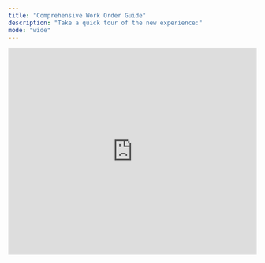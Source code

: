 ```yaml
---
title: "Comprehensive Work Order Guide"
description: "Take a quick tour of the new experience:"
mode: "wide"
---
```


<iframe width="100%" height="420" src="https://www.youtube.com/embed/8CgvZXySIxA" title="Latchel Work Order: The New Experience" frameborder="0" allow="accelerometer; autoplay; clipboard-write; encrypted-media; gyroscope; picture-in-picture; web-share" referrerpolicy="strict-origin-when-cross-origin" allowfullscreen />

Below is the list of the help guides for Latchel's new work order design:

### **Service Provider Section**

- [How to Add or Update Service Provider Instructions on a Work Order (New Experience)](/s/topic/0TO5e000000h9wqGAA/How-to-Add-or-Update-Service-Provider-Instructions-on-a-Work-Order-New-Experience)
- [How to Assign and Reassign Service Providers on Work Orders (New Experience)](/s/topic/0TO5e000000h9wqGAA/How-to-Assign-and-Reassign-Service-Providers-on-Work-Order-New-Experience)
- [How to Change the Service Provider on a Work Order (New Experience)](/s/topic/0TO5e000000h9wqGAA/How-to-Change-the-Service-Provider-on-a-Work-Order-New-Experience)
- [How to Enable Service Provider Locked-In on a Work Order (New Experience)](/s/topic/0TO5e000000h9wqGAA/How-to-Enable-Service-Provider-Locked-In-on-a-Work-Order-New-Experience)
- [How to Provide Permission for Service Provider to Access Property for a Work Order (New Experience)](/s/topic/0TO5e000000h9wqGAA/How-to-Provide-Permission-for-Service-Provider-to-Access-Property-for-a-Work-Order-New-Experience)
- [How to Resend the Work Order Details to the Service Provider](/s/topic/0TO5e000000h9wqGAA/How-to-Resend-the-Work-Order-Details-to-the-Service-Provider)

### **Tasks**

- [How to Complete a Task (New Experience)](/s/topic/0TO5e000000h9wqGAA/How-to-Complete-a-Task-New-Experience)
- [How to Create a Task (New Experience)](/s/topic/0TO5e000000h9wqGAA/How-to-Create-a-Task-New-Experience)
- [How to Defer a Task (New Experience)](/s/topic/0TO5e000000h9wqGAA/How-to-Defer-a-Task-New-Experience)

### **Submitting a New Work Order**

- [How to Submit a New Work Order](/s/topic/0TO5e000000h9wqGAA/How-to-Submit-a-New-Work-Order)

### **Work Order Status Management**

- [How to Update the Work Order Status (i.e. to Scheduling, Pending, Completed, Canceled) - (New Experience)](/s/topic/0TO5e000000h9wqGAA/How-to-Update-the-Work-Order-Status-i-e-to-Scheduling-Pending-Completed-Canceled-New-Experience)
- [Work Order Status Definitions (Maintenance Page Overview) (New Experience)](/s/topic/0TO5e000000h9wqGAA/Work-Order-Status-Definitions-Maintenance-Page-Overview-New-Experience)
- [How to Place a Work Order On Hold (New Experience)](/s/topic/0TO5e000000h9wqGAA/How-to-Place-a-Work-Order-On-Hold-New-Experience)
- [How to Cancel a Work Order (New Experience)](/s/topic/0TO5e000000h9wqGAA/How-to-Cancel-a-Work-Order-New-Experience)
- [How to Reopen a Work Order (New Experience)](/s/topic/0TO5e000000h9wqGAA/How-to-Reopen-a-Work-Order-New-Experience)
- [How to Take Action When a Work Order Is Pending (New Experience)](/s/topic/0TO5e000000h9wqGAA/How-to-Take-Action-When-a-Work-Order-Is-Pending-New-Experience)
- [How to Set Work Order Appointments (New Experience)](/s/topic/0TO5e000000h9wqGAA/How-to-Set-Work-Order-Appointments-New-Experience)
- [How to Change the Severity Settings on a Work Order](/s/topic/0TO5e000000h9wqGAA/How-to-Change-the-Severity-Settings-on-a-Work-Order)

### **Managing Files and Work Order History**

- [How to Access & Read Call Logs (New Experience)](/s/topic/0TO5e000000h9wqGAA/How-to-Access-Read-Call-Logs-New-Experience)
- [How to Add a Special Note to a Work Order (New Experience)](/s/topic/0TO5e000000h9wqGAA/How-to-Add-a-Special-Note-to-a-Work-Order-New-Experience)
- [How to Add Invoices (New Experience)](/s/topic/0TO5e000000h9wqGAA/How-to-Add-Invoices-New-Experience)
- [How to Download a Work Order History (New Experience)](/s/topic/0TO5e000000h9wqGAA/How-to-Download-a-Work-Order-History-New-Experience)
- [How to Download a Work Order Invoice (New Experience)](/s/topic/0TO5e000000h9wqGAA/How-to-Download-a-Work-Order-Invoice-New-Experience)
- [How to Download or Manage Files from Work Orders (New Experience)](/s/topic/0TO5e000000h9wqGAA/How-to-Download-or-Manage-Files-from-Work-Orders-New-Experience)
- [How to Export All Work Orders (New Experience)](/s/topic/0TO5e000000h9wqGAA/How-to-Export-All-Work-Orders-New-Experience)
- [How to Upload Files to a Work Order for Property Manager (New Experience)](/s/topic/0TO5e000000h9wqGAA/How-to-Upload-Files-to-a-Work-Order-for-Property-Manager-New-Experience)

### **Work Order Details**

- [How to Update a Work Order Title (New Experience)](/s/topic/0TO5e000000h9wqGAA/How-to-Update-a-Work-Order-Title-New-Experience)
- [How to Change a Work Order Number (New Experience)](/s/topic/0TO5e000000h9wqGAA/How-to-Change-a-Work-Order-Number-New-Experience)
- [How to Change the Primary Resident on a Work Order (New Experience)](/s/topic/0TO5e000000h9wqGAA/How-to-Change-the-Primary-Resident-on-a-Work-Order-New-Experience)
- [How to Change the Property on a Work Order (New Experience)](/s/topic/0TO5e000000h9wqGAA/How-to-Change-the-Property-on-a-Work-Order-New-Experience)
- [How to Update the Resident’s Availability](/s/topic/0TO5e000000h9wqGAA/How-to-Update-the-Resident-s-Availability)

### **Work Order Notification Group**

- [How to Change the User Notification Group via Work Order (New Experience)](/s/topic/0TO5e000000h9wqGAA/How-to-change-the-user-notification-group-via-work-order-New-Experience)

### **Budget Limit**

- [How to Update the Approved Budget on an Active Work Order (New Experience)](/s/topic/0TO5e000000h9wqGAA/How-to-Update-the-Approved-Budget-on-an-Active-Work-Order-New-Experience)

### **Work Order Skill**

- [How to Update the Skill Required on a Work Order (New Experience)](/s/topic/0TO5e000000h9wqGAA/How-to-Update-the-Skill-Required-on-a-Work-Order-New-Experience)

### **Problem/Location Settings**

- **​​​​​​​​​​​​​​**[How to Add a New Problem/Location Setting From the Work Order Page (New Experience)](/s/topic/0TO5e000000h9wqGAA/How-to-Add-a-New-Problem-Location-Setting-From-the-Work-Order-Page-New-Experience)

### **Additional Information Section**

- [How to Set a Work Order as Mandatory (New Experience)](/s/topic/0TO5e000000h9wqGAA/How-to-Set-a-Work-Order-as-Mandatory-New-Experience)
- [How to View Resident Work Order Links (New Experience)](/s/topic/0TO5e000000h9wqGAA/How-to-View-Resident-Work-Order-Links-New-Experience)